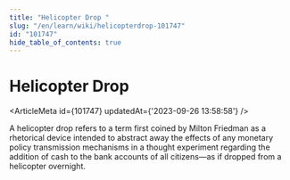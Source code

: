 ```yaml
---
title: "Helicopter Drop "
slug: "/en/learn/wiki/helicopterdrop-101747"
id: "101747"
hide_table_of_contents: true
---
```



# Helicopter Drop 

<ArticleMeta id={101747} updatedAt={'2023-09-26 13:58:58'} />
<div className='border-solid border-b border-t-0 my-4 border-[var(--ifm-color-gray-300)]' />

A helicopter drop refers to a term first coined by Milton Friedman as a rhetorical device intended to abstract away the effects of any monetary policy transmission mechanisms in a thought experiment regarding the addition of cash to the bank accounts of all citizens—as if dropped from a helicopter overnight.
